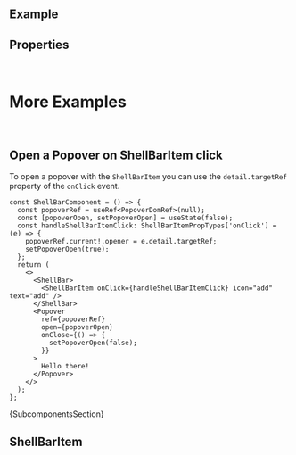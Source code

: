 
<Meta of={ComponentStories} />

<DocsHeader since="0.4.0" />

<br />

## Example

<Canvas of={ComponentStories.Default} />

## Properties

<ControlsWithNote of={ComponentStories.Default} />

<br />

# More Examples

<br />

## Open a Popover on ShellBarItem click

To open a popover with the `ShellBarItem` you can use the `detail.targetRef` property of the `onClick` event.

```tsx
const ShellBarComponent = () => {
  const popoverRef = useRef<PopoverDomRef>(null);
  const [popoverOpen, setPopoverOpen] = useState(false);
  const handleShellBarItemClick: ShellBarItemPropTypes['onClick'] = (e) => {
    popoverRef.current!.opener = e.detail.targetRef;
    setPopoverOpen(true);
  };
  return (
    <>
      <ShellBar>
        <ShellBarItem onClick={handleShellBarItemClick} icon="add" text="add" />
      </ShellBar>
      <Popover
        ref={popoverRef}
        open={popoverOpen}
        onClose={() => {
          setPopoverOpen(false);
        }}
      >
        Hello there!
      </Popover>
    </>
  );
};
```

<Markdown>{SubcomponentsSection}</Markdown>

## ShellBarItem

<Description of={ShellBarItem} />
<ArgTypes hideHTMLPropsNote exclude={excludePropsForAbstract} of={ShellBarItem} />

<Footer />
